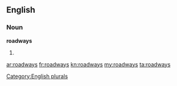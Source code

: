 ==English==

===Noun===
'''roadways'''

# {{plural of|[[roadway]]}}

[[Category:English plurals]]

[[ar:roadways]]
[[fr:roadways]]
[[kn:roadways]]
[[my:roadways]]
[[ta:roadways]]